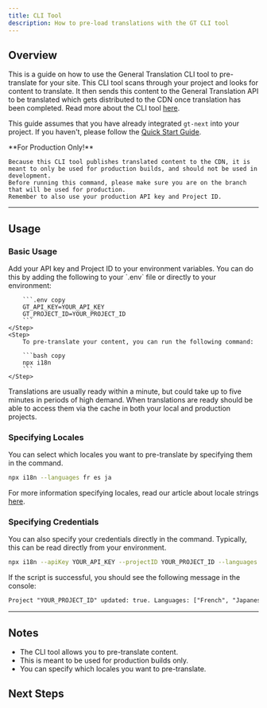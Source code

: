 ```yaml
---
title: CLI Tool
description: How to pre-load translations with the GT CLI tool
---
```


## Overview

This is a guide on how to use the General Translation CLI tool to pre-translate for your site.
This CLI tool scans through your project and looks for content to translate.
It then sends this content to the General Translation API to be translated which gets distributed to the CDN once translation has been completed.
Read more about the CLI tool [here](/docs/next/reference/cli).

This guide assumes that you have already integrated `gt-next` into your project.
If you haven't, please follow the [Quick Start Guide](/docs/next/tutorial/quick-start).

<Callout type="error">
    **For Production Only!**

    Because this CLI tool publishes translated content to the CDN, it is meant to only be used for production builds, and should not be used in development.
    Before running this command, please make sure you are on the branch that will be used for production.
    Remember to also use your production API key and Project ID.
</Callout>

---

## Usage

### Basic Usage

<Steps>
    <Step>
        Add your API key and Project ID to your environment variables.
        You can do this by adding the following to your `.env` file or directly to your environment:

        ```.env copy
        GT_API_KEY=YOUR_API_KEY
        GT_PROJECT_ID=YOUR_PROJECT_ID
        ```
    </Step>
    <Step>
        To pre-translate your content, you can run the following command:

        ```bash copy
        npx i18n
        ```
    </Step>
</Steps>

Translations are usually ready within a minute, but could take up to five minutes in periods of high demand. When translations are ready should be able to access them via the cache in both your local and production projects.


### Specifying Locales

You can select which locales you want to pre-translate by specifying them in the command.

```bash copy
npx i18n --languages fr es ja
```

For more information specifying locales, read our article about locale strings [here](/docs/reference/locale-strings).


### Specifying Credentials

You can also specify your credentials directly in the command.
Typically, this can be read directly from your environment.

```bash copy
npx i18n --apiKey YOUR_API_KEY --projectID YOUR_PROJECT_ID --languages fr es ja
```
If the script is successful, you should see the following message in the console:

```txt
Project "YOUR_PROJECT_ID" updated: true. Languages: ["French", "Japanese", "Spanish"]. Translations are usually live within a minute. Check status: www.generaltranslation.com/dashboard.
```


---


## Notes
 * The CLI tool allows you to pre-translate content.
 * This is meant to be used for production builds only.
 * You can specify which locales you want to pre-translate.

## Next Steps